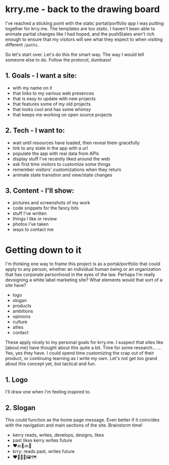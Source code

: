 # krry.me - back to the drawing board

I've reached a sticking point with the static portal/portfolio app I was putting together for krry.me. The templates are too static. I haven't been able to animate partial changes like I had hoped, and the pushStates aren't rich enough to ensure that my visitors will see what they expect to when visiting different `/paths`.

So let's start over. Let's do this the smart way. The way I would tell someone else to do. Follow the protocol, dumbass!

## 1. Goals - I want a site:
* with my name on it
* that links to my various web presences
* that is easy to update with new projects
* that features some of my old projects
* that looks cool and has some whimsy
* that keeps me working on open source projects

## 2. Tech - I want to:
* wait until resources have loaded, then reveal them gracefully
* link to any state in the app with a url
* populate the app with real data from APIs
* display stuff I've recently liked around the web
* ask first time visitors to customize some things
* remember visitors' customizations when they return
* animate state transition and view/state changes

## 3. Content - I'll show:
* pictures and screenshots of my work
* code snippets for the fancy bits
* stuff I've written
* things I like or review
* photos I've taken
* ways to contact me

# Getting down to it

I'm thinking one way to frame this project is as a portal/portfolio that could apply to any person, whether an individual human being or an organization that has corporate personhood in the eyes of the law. Perhaps I'm really devsigning a white label marketing site? What elements would that sort of a site have?

* logo
* slogan
* products
* ambitions
* opinions
* culture
* allies
* contact

These apply nicely to my personal goals for krry.me. I suspect that sites like [about.me] have thought about this quite a bit. Time for some research… … Yes, yes they have. I could spend time customizing the crap out of their product, or continuing learning as I write my own. Let's not get too grand about this concept yet, but tactical and fun.

## 1. Logo

I'll draw one when I'm feeling inspired to.

## 2. Slogan

This could function as the home page message. Even better if it coincides with the navigation and main sections of the site. Brainstorm time!

- kerry reads, writes, develops, designs, likes
- past likes kerry writes future
- ❤️🔙👤🔜📝
- krry: reads past, writes future
- ❤️📝👤🤖🖼🗺